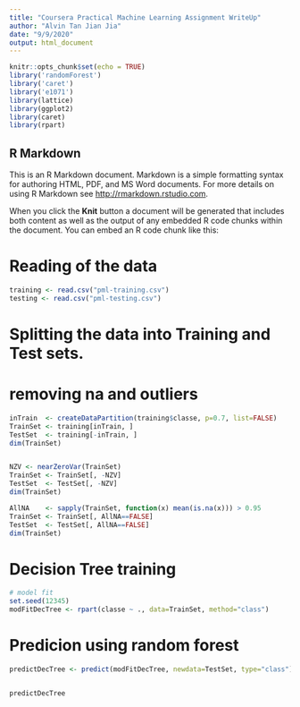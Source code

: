 ```yaml
---
title: "Coursera Practical Machine Learning Assignment WriteUp"
author: "Alvin Tan Jian Jia"
date: "9/9/2020"
output: html_document
---
```


```r
knitr::opts_chunk$set(echo = TRUE)
library('randomForest')
library('caret')
library('e1071')
library(lattice)
library(ggplot2)
library(caret)
library(rpart)
```

## R Markdown

This is an R Markdown document. Markdown is a simple formatting syntax for authoring HTML, PDF, and MS Word documents. For more details on using R Markdown see <http://rmarkdown.rstudio.com>.

When you click the **Knit** button a document will be generated that includes both content as well as the output of any embedded R code chunks within the document. You can embed an R code chunk like this:


# Reading of the data
```r
training <- read.csv("pml-training.csv")
testing <- read.csv("pml-testing.csv")

```


# Splitting the data into Training and Test sets.
# removing na and outliers
```r
inTrain  <- createDataPartition(training$classe, p=0.7, list=FALSE)
TrainSet <- training[inTrain, ]
TestSet  <- training[-inTrain, ]
dim(TrainSet)


NZV <- nearZeroVar(TrainSet)
TrainSet <- TrainSet[, -NZV]
TestSet  <- TestSet[, -NZV]
dim(TrainSet)

AllNA    <- sapply(TrainSet, function(x) mean(is.na(x))) > 0.95
TrainSet <- TrainSet[, AllNA==FALSE]
TestSet  <- TestSet[, AllNA==FALSE]
dim(TrainSet)
```


# Decision Tree training
```r
# model fit
set.seed(12345)
modFitDecTree <- rpart(classe ~ ., data=TrainSet, method="class")

```

# Predicion using random forest
```r
predictDecTree <- predict(modFitDecTree, newdata=TestSet, type="class")


predictDecTree
```

```r

```

